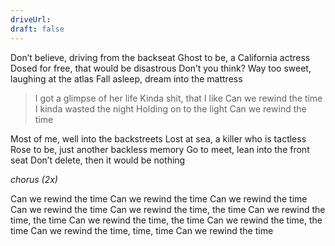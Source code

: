 ```yaml
---
driveUrl:
draft: false
---
```


Don’t believe, driving from the backseat 
Ghost to be, a California actress 
Dosed for free, that would be disastrous 
Don’t you think?
Way too sweet, laughing at the atlas 
Fall asleep, dream into the mattress 

> I got a glimpse of her life
  Kinda shit, that I like 
  Can we rewind the time
  I kinda wasted the night
  Holding on to the light
  Can we rewind the time

Most of me, well into the backstreets
Lost at sea, a killer who is tactless 
Rose to be, just another backless memory 
Go to meet, lean into the front seat 
Don’t delete, then it would be nothing 

_chorus (2x)_

Can we rewind the time
Can we rewind the time
Can we rewind the time
Can we rewind the time
Can we rewind the time, the time
Can we rewind the time, the time
Can we rewind the time, the time
Can we rewind the time, the time
Can we rewind the time, time, time
Can we rewind the time
